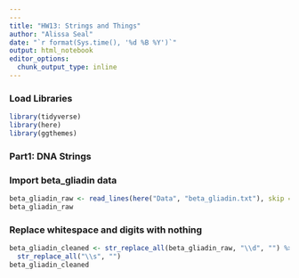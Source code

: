 ```yaml
---
---
title: "HW13: Strings and Things"
author: "Alissa Seal"
date: "`r format(Sys.time(), '%d %B %Y')`"
output: html_notebook
editor_options: 
  chunk_output_type: inline
---
```


### Load Libraries 
```r
library(tidyverse)
library(here)
library(ggthemes)
```

### Part1: DNA Strings

### Import beta_gliadin data

```r
beta_gliadin_raw <- read_lines(here("Data", "beta_gliadin.txt"), skip = 1)
beta_gliadin_raw

```

### Replace whitespace and digits with nothing

```r
beta_gliadin_cleaned <- str_replace_all(beta_gliadin_raw, "\\d", "") %>%
  str_replace_all("\\s", "")
beta_gliadin_cleaned
```

